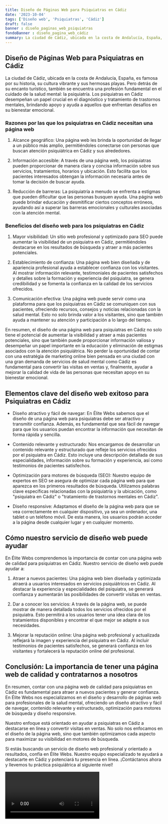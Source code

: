 ```yaml
---
title: Diseño de Páginas Web para Psiquiatras en Cádiz
date: '2023-10-04'
tags: ['Diseño web', 'Psiquiatras', 'Cádiz']
draft: false
banner : diseño_paginas_web_psiquiatras
fondoBanner : diseño_pagina_web_cádiz
summary: La ciudad de Cádiz, ubicada en la costa de Andalucía, España, es famosa por su historia, su cultura vibrante y sus hermosas playas. Pero detrás de su encanto turístico, también se encuentra una profesión fundamental en el cuidado de la salud mental la psiquiatría. Los psiquiatras en Cádiz desempeñan un papel crucial en el diagnóstico y tratamiento de trastornos mentales, brindando apoyo y ayuda a aquellos que enfrentan desafíos en su bienestar emocional.
---
```


## Diseño de Páginas Web para Psiquiatras en Cádiz

La ciudad de Cádiz, ubicada en la costa de Andalucía, España, es famosa por su historia, su cultura vibrante y sus hermosas playas. Pero detrás de su encanto turístico, también se encuentra una profesión fundamental en el cuidado de la salud mental: la psiquiatría. Los psiquiatras en Cádiz desempeñan un papel crucial en el diagnóstico y tratamiento de trastornos mentales, brindando apoyo y ayuda a aquellos que enfrentan desafíos en su bienestar emocional.

### Razones por las que los psiquiatras en Cádiz necesitan una página web

1. Alcance geográfico: Una página web les brinda la oportunidad de llegar a un público más amplio, permitiéndoles conectarse con personas que buscan atención psiquiátrica en Cádiz y sus alrededores.

2. Información accesible: A través de una página web, los psiquiatras pueden proporcionar de manera clara y concisa información sobre sus servicios, tratamientos, horarios y ubicación. Esto facilita que los pacientes interesados ​​obtengan la información necesaria antes de tomar la decisión de buscar ayuda.

3. Reducción de barreras: La psiquiatría a menudo se enfrenta a estigmas que pueden dificultar que las personas busquen ayuda. Una página web puede brindar educación y desmitificar ciertos conceptos erróneos, ayudando así a superar las barreras emocionales y culturales asociadas con la atención mental.

### Beneficios del diseño web para los psiquiatras en Cádiz

1. Mayor visibilidad: Un sitio web profesional y optimizado para SEO puede aumentar la visibilidad de un psiquiatra en Cádiz, permitiéndoles destacarse en los resultados de búsqueda y atraer a más pacientes potenciales.

2. Establecimiento de confianza: Una página web bien diseñada y de apariencia profesional ayuda a establecer confianza con los visitantes. Al mostrar información relevante, testimoniales de pacientes satisfechos y detalles sobre la formación y experiencia del psiquiatra, se genera credibilidad y se fomenta la confianza en la calidad de los servicios ofrecidos.

3. Comunicación efectiva: Una página web puede servir como una plataforma para que los psiquiatras en Cádiz se comuniquen con sus pacientes, ofreciendo recursos, consejos y noticias relacionadas con la salud mental. Esto no solo brinda valor a los visitantes, sino que también ayuda a mantener su atención y participación a lo largo del tiempo.

En resumen, el diseño de una página web para psiquiatras en Cádiz no solo tiene el potencial de aumentar la visibilidad y atraer a más pacientes potenciales, sino que también puede proporcionar información valiosa y desempeñar un papel importante en la educación y eliminación de estigmas asociados con la atención psiquiátrica. No perder la oportunidad de contar con una estratégia de marketing online bien pensada en una ciudad con una gran demanda de servicios de salud mental como Cádiz es fundamental para convertir las visitas en ventas y, finalmente, ayudar a mejorar la calidad de vida de las personas que necesitan apoyo en su bienestar emocional.

<GifSeo />

<Cta />

## Elementos clave del diseño web exitoso para Psiquiatras en Cádiz

- Diseño atractivo y fácil de navegar: En Élite Webs sabemos que el diseño de una página web para psiquiatras debe ser atractivo y transmitir confianza. Además, es fundamental que sea fácil de navegar para que los usuarios puedan encontrar la información que necesitan de forma rápida y sencilla.

- Contenido relevante y estructurado: Nos encargamos de desarrollar un contenido relevante y estructurado que refleje los servicios ofrecidos por el psiquiatra en Cádiz. Esto incluye una descripción detallada de sus especialidades, información sobre su formación y experiencia, así como testimonios de pacientes satisfechos.

- Optimización para motores de búsqueda (SEO): Nuestro equipo de expertos en SEO se asegura de optimizar cada página web para que aparezca en los primeros resultados de búsqueda. Utilizamos palabras clave específicas relacionadas con la psiquiatría y la ubicación, como "psiquiatra en Cádiz" o "tratamiento de trastornos mentales en Cádiz".

- Diseño responsive: Adaptamos el diseño de la página web para que se vea correctamente en cualquier dispositivo, ya sea un ordenador, una tablet o un teléfono móvil. De esta manera, los usuarios podrán acceder a la página desde cualquier lugar y en cualquier momento.

## Cómo nuestro servicio de diseño web puede ayudar

En Élite Webs comprendemos la importancia de contar con una página web de calidad para psiquiatras en Cádiz. Nuestro servicio de diseño web puede ayudar a:

1. Atraer a nuevos pacientes: Una página web bien diseñada y optimizada atraerá a usuarios interesados en servicios psiquiátricos en Cádiz. Al destacar la experiencia y especialidades del psiquiatra, se generará confianza y aumentarán las posibilidades de convertir visitas en ventas.

2. Dar a conocer los servicios: A través de la página web, se puede mostrar de manera detallada todos los servicios ofrecidos por el psiquiatra. Esto permitirá a los usuarios tener una idea clara de los tratamientos disponibles y encontrar el que mejor se adapte a sus necesidades.

3. Mejorar la reputación online: Una página web profesional y actualizada reflejará la imagen y experiencia del psiquiatra en Cádiz. Al incluir testimonios de pacientes satisfechos, se generará confianza en los visitantes y fortalecerá la reputación online del profesional.

## Conclusión: La importancia de tener una página web de calidad y contratarnos a nosotros

En resumen, contar con una página web de calidad para psiquiatras en Cádiz es fundamental para atraer a nuevos pacientes y generar confianza. En Élite Webs nos especializamos en el diseño y desarrollo de páginas web para profesionales de la salud mental, ofreciendo un diseño atractivo y fácil de navegar, contenido relevante y estructurado, optimización para motores de búsqueda y diseño responsive.

Nuestro enfoque está orientado en ayudar a psiquiatras en Cádiz a destacarse en línea y convertir visitas en ventas. No solo nos enfocamos en el diseño de la página web, sino que también optimizamos cada aspecto para maximizar su visibilidad en motores de búsqueda.

Si estás buscando un servicio de diseño web profesional y orientado a resultados, confía en Élite Webs. Nuestro equipo especializado te ayudará a destacarte en Cádiz y potenciará tu presencia en línea. ¡Contáctanos ahora y llevemos tu práctica psiquiátrica al siguiente nivel!

<Video />

<CtaBot job='Psiquiatras' city='Cádiz'/>

<Gmaps query='Cádiz+españa+maps' />